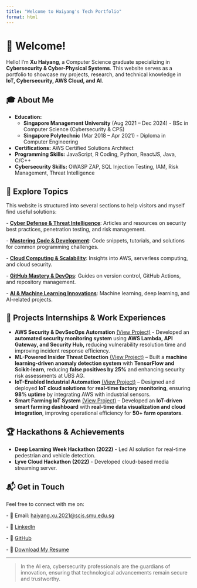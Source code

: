 ```yaml
---
title: "Welcome to Haiyang's Tech Portfolio"
format: html
---
```


# 👋 Welcome!

Hello! I'm **Xu Haiyang**, a Computer Science graduate specializing in **Cybersecurity & Cyber-Physical Systems**. This website serves as a portfolio to showcase my projects, research, and technical knowledge in **IoT, Cybersecurity, AWS Cloud, and AI**.

## 🎓 About Me

-   **Education:**
    -   **Singapore Management University** (Aug 2021 – Dec 2024) - BSc in Computer Science (Cybersecurity & CPS)
    -   **Singapore Polytechnic** (Mar 2018 – Apr 2021) - Diploma in Computer Engineering
-   **Certifications:** AWS Certified Solutions Architect
-   **Programming Skills:** JavaScript, R Coding, Python, ReactJS, Java, C/C++
-   **Cybersecurity Skills:** OWASP ZAP, SQL Injection Testing, IAM, Risk Management, Threat Intelligence

## 📂 Explore Topics

This website is structured into several sections to help visitors and myself find useful solutions:

\- [**Cyber Defense & Threat Intelligence**](cybersecurity.qmd): Articles and resources on security best practices, penetration testing, and risk management.

\- [**Mastering Code & Development**](coding.qmd): Code snippets, tutorials, and solutions for common programming challenges.

\- [**Cloud Computing & Scalability**](cloud.qmd): Insights into AWS, serverless computing, and cloud security.

\- [**GitHub Mastery & DevOps**](github.qmd): Guides on version control, GitHub Actions, and repository management.

\- [**AI & Machine Learning Innovations**](ai.qmd): Machine learning, deep learning, and AI-related projects.

## 🚀 Projects Internships & Work Experiences

-   **AWS Security & DevSecOps Automation** [(View Project)](projects.qmd) - Developed an **automated security monitoring system** using **AWS Lambda, API Gateway, and Security Hub,** reducing vulnerability resolution time and improving incident response efficiency.
-   **ML-Powered Insider Threat Detection** [(View Project)](projects.qmd) – Built a **machine learning-driven anomaly detection system** with **TensorFlow and Scikit-learn**, reducing **false positives by 25%** and enhancing security risk assessments at UBS AG.
-   **IoT-Enabled Industrial Automation** [(View Project)](projects.qmd) – Designed and deployed **IoT cloud solutions** for **real-time factory monitoring**, ensuring **98% uptime** by integrating AWS with industrial sensors.
-   **Smart Farming IoT System** [(View Project)](projects.qmd) – Developed an **IoT-driven smart farming dashboard** with **real-time data visualization and cloud integration**, improving operational efficiency for **50+ farm operators**.

## 🏆 Hackathons & Achievements

-   **Deep Learning Week Hackathon (2022)** - Led AI solution for real-time pedestrian and vehicle detection.
-   **Lyve Cloud Hackathon (2022)** - Developed cloud-based media streaming server.

## 📬 Get in Touch

Feel free to connect with me on:

\- 📧 Email: [haiyang.xu.2021\@scis.smu.edu.sg](mailto:haiyang.xu.2021@scis.smu.edu.sg)

\- 🔗 [LinkedIn](https://www.linkedin.com/in/haiyang-xu-8a2151212/)

\- 🐙 [GitHub](https://github.com/EasonXu-HY99)

\- 📄 [Download My Resume](resume.pdf)

------------------------------------------------------------------------

> In the AI era, cybersecurity professionals are the guardians of innovation, ensuring that technological advancements remain secure and trustworthy.
